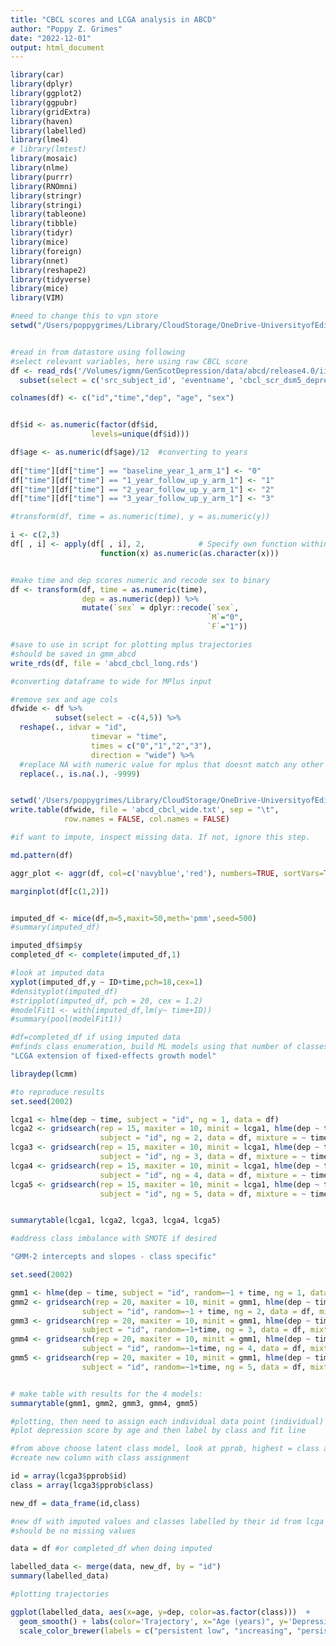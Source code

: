 ```yaml
---
title: "CBCL scores and LCGA analysis in ABCD"
author: "Poppy Z. Grimes"
date: "2022-12-01"
output: html_document
---
```


```r
library(car)
library(dplyr)
library(ggplot2)
library(ggpubr)
library(gridExtra)
library(haven)
library(labelled)
library(lme4)
# library(lmtest)
library(mosaic)
library(nlme)
library(purrr)
library(RNOmni)
library(stringr)
library(stringi)
library(tableone)
library(tibble)
library(tidyr)
library(mice)
library(foreign)
library(nnet)
library(reshape2)
library(tidyverse)
library(mice)
library(VIM)
```


```r
#need to change this to vpn store
setwd("/Users/poppygrimes/Library/CloudStorage/OneDrive-UniversityofEdinburgh/Edinburgh/gmm/gmm_abcd")


#read in from datastore using following
#select relevant variables, here using raw CBCL score
df <- read_rds('/Volumes/igmm/GenScotDepression/data/abcd/release4.0/iii.data/Mental_Health/abcd_cbcls01.rds') %>% 
  subset(select = c('src_subject_id', 'eventname', 'cbcl_scr_dsm5_depress_r', 'interview_age', 'sex'))

colnames(df) <- c("id","time","dep", "age", "sex")


df$id <- as.numeric(factor(df$id, 
                  levels=unique(df$id)))

df$age <- as.numeric(df$age)/12  #converting to years
  
df["time"][df["time"] == "baseline_year_1_arm_1"] <- "0"
df["time"][df["time"] == "1_year_follow_up_y_arm_1"] <- "1"
df["time"][df["time"] == "2_year_follow_up_y_arm_1"] <- "2"
df["time"][df["time"] == "3_year_follow_up_y_arm_1"] <- "3"

#transform(df, time = as.numeric(time), y = as.numeric(y))

i <- c(2,3)
df[ , i] <- apply(df[ , i], 2,            # Specify own function within apply
                    function(x) as.numeric(as.character(x)))


#make time and dep scores numeric and recode sex to binary 
df <- transform(df, time = as.numeric(time), 
                dep = as.numeric(dep)) %>%
                mutate(`sex` = dplyr::recode(`sex`,
                                            `M`="0",
                                            `F`="1")) 

#save to use in script for plotting mplus trajectories
#should be saved in gmm_abcd
write_rds(df, file = 'abcd_cbcl_long.rds')

```


```r
#converting dataframe to wide for MPlus input

#remove sex and age cols
dfwide <- df %>%
          subset(select = -c(4,5)) %>%
  reshape(., idvar = "id", 
                  timevar = "time", 
                  times = c("0","1","2","3"), 
                  direction = "wide") %>%
  #replace NA with numeric value for mplus that doesnt match any other
  replace(., is.na(.), -9999) 


setwd('/Users/poppygrimes/Library/CloudStorage/OneDrive-UniversityofEdinburgh/Edinburgh/gmm/gmm_abcd/mplus_data')
write.table(dfwide, file = 'abcd_cbcl_wide.txt', sep = "\t",
            row.names = FALSE, col.names = FALSE)

```

```r
#if want to impute, inspect missing data. If not, ignore this step.

md.pattern(df)

aggr_plot <- aggr(df, col=c('navyblue','red'), numbers=TRUE, sortVars=TRUE, labels=names(df), cex.axis=.7, gap=3, ylab=c("Histogram of missing data","Pattern"))

marginplot(df[c(1,2)])


imputed_df <- mice(df,m=5,maxit=50,meth='pmm',seed=500)
#summary(imputed_df)

imputed_df$imp$y
completed_df <- complete(imputed_df,1)

#look at imputed data
xyplot(imputed_df,y ~ ID+time,pch=18,cex=1)
#densityplot(imputed_df)
#stripplot(imputed_df, pch = 20, cex = 1.2)
#modelFit1 <- with(imputed_df,lm(y~ time+ID))
#summary(pool(modelFit1))
```

```r
#df=completed_df if using imputed data
#mfinds class enumeration, build ML models using that number of classes, before that need to select features 
"LCGA extension of fixed-effects growth model"

libraydep(lcmm)

#to reproduce results
set.seed(2002)

lcga1 <- hlme(dep ~ time, subject = "id", ng = 1, data = df)
lcga2 <- gridsearch(rep = 15, maxiter = 10, minit = lcga1, hlme(dep ~ time, 
                    subject = "id", ng = 2, data = df, mixture = ~ time))
lcga3 <- gridsearch(rep = 15, maxiter = 10, minit = lcga1, hlme(dep ~ time, 
                    subject = "id", ng = 3, data = df, mixture = ~ time))
lcga4 <- gridsearch(rep = 15, maxiter = 10, minit = lcga1, hlme(dep ~ time, 
                    subject = "id", ng = 4, data = df, mixture = ~ time))
lcga5 <- gridsearch(rep = 15, maxiter = 10, minit = lcga1, hlme(dep ~ time, 
                    subject = "id", ng = 5, data = df, mixture = ~ time))


summarytable(lcga1, lcga2, lcga3, lcga4, lcga5)

#address class imbalance with SMOTE if desired
```


```r
"GMM-2 intercepts and slopes - class specific"

set.seed(2002)

gmm1 <- hlme(dep ~ time, subject = "id", random=~1 + time, ng = 1, data = df)
gmm2 <- gridsearch(rep = 20, maxiter = 10, minit = gmm1, hlme(dep ~ time, 
                subject = "id", random=~1 + time, ng = 2, data = df, mixture = ~ time, nwg=T))
gmm3 <- gridsearch(rep = 20, maxiter = 10, minit = gmm1, hlme(dep ~ time, 
                subject = "id", random=~1+time, ng = 3, data = df, mixture = ~ time, nwg=T))
gmm4 <- gridsearch(rep = 20, maxiter = 10, minit = gmm1, hlme(dep ~ time, 
                subject = "id", random=~1+time, ng = 4, data = df, mixture = ~ time, nwg=T))
gmm5 <- gridsearch(rep = 20, maxiter = 10, minit = gmm1, hlme(dep ~ time, 
                subject = "id", random=~1+time, ng = 5, data = df, mixture = ~ time, nwg=T))


# make table with results for the 4 models:
summarytable(gmm1, gmm2, gmm3, gmm4, gmm5)
```


```r
#plotting, then need to assign each individual data point (individual) to a class
#plot depression score by age and then label by class and fit line

#from above choose latent class model, look at pprob, highest = class assigned to
#create new column with class assignment

id = array(lcga3$pprob$id)
class = array(lcga3$pprob$class)

new_df = data_frame(id,class)
```


```r
#new df with imputed values and classes labelled by their id from lcga anlaysis
#should be no missing values

data = df #or completed_df when doing imputed

labelled_data <- merge(data, new_df, by = "id")
summary(labelled_data)
```

```r
#plotting trajectories

ggplot(labelled_data, aes(x=age, y=dep, color=as.factor(class)))  + 
  geom_smooth() + labs(color='Trajectory', x="Age (years)", y='Depression (CBCL score)') +
  scale_color_brewer(labels = c("persistent low", "increasing", "persistent high"), palette = "Dark2")

```








